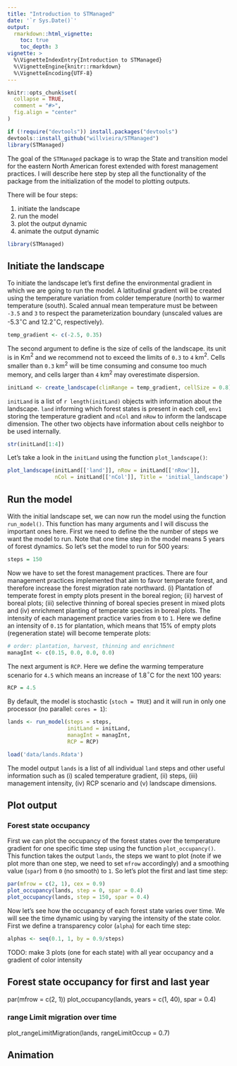 ```yaml
---
title: "Introduction to STManaged"
date: '`r Sys.Date()`'
output:
  rmarkdown::html_vignette:
    toc: true
    toc_depth: 3
vignette: >
  %\VignetteIndexEntry{Introduction to STManaged}
  %\VignetteEngine{knitr::rmarkdown}
  %\VignetteEncoding{UTF-8}
---
```


```r
knitr::opts_chunk$set(
  collapse = TRUE,
  comment = "#>",
  fig.align = "center"
)
```

```r
if (!require("devtools")) install.packages("devtools")
devtools::install_github("willvieira/STManaged")
library(STManaged)
```

The goal of the `STManaged` package is to wrap the State and transition model for the eastern North American forest extended with forest management practices.
I will describe here step by step all the functionality of the package from the initialization of the model to plotting outputs.

There will be four steps:

1. initiate the landscape
2. run the model
3. plot the output dynamic
4. animate the output dynamic

```r
library(STManaged)
```

## Initiate the landscape

To initiate the landscape let's first define the environmental gradient in which we are going to run the model. A latitudinal gradient will be created using the temperature variation from colder temperature (north) to warmer temperature (south). Scaled annual mean temperature must be between `-3.5` and `3` to respect the parameterization boundary (unscaled values are -5.3$^\circ$C and 12.2$^\circ$C, respectively).

```r
temp_gradient <- c(-2.5, 0.35)
```

The second argument to define is the size of cells of the landscape. its unit is in Km$^2$ and we recommend not to exceed the limits of `0.3` to `4` km$^2$. Cells smaller than `0.3` km$^2$ will be time consuming and consume too much memory, and cells larger than `4` km$^2$ may overestimate dispersion.

```r
initLand <- create_landscape(climRange = temp_gradient, cellSize = 0.8)
```

`initLand` is a list of `r length(initLand)` objects with information about the landscape. `land` informing which forest states is present in each cell, `env1` storing the temperature gradient and `nCol` and `nRow` to inform the landscape dimension. The other two objects have information about cells neighbor to be used internally.

```r
str(initLand[1:4])
```
Let's take a look in the `initLand` using the function `plot_landscape()`:

```r
plot_landscape(initLand[['land']], nRow = initLand[['nRow']],
               nCol = initLand[['nCol']], Title = 'initial_landscape')
```

## Run the model

With the initial landscape set, we can now run the model using the function `run_model()`. This function has many arguments and I will discuss the important ones here.
First we need to define the the number of steps we want the model to run. Note that one time step in the model means 5 years of forest dynamics. So let's set the model to run for 500 years:

```r
steps = 150
```

Now we have to set the forest management practices. There are four management practices implemented that aim to favor temperate forest, and therefore increase the forest migration rate northward. (i) Plantation of temperate forest in empty plots present in the boreal region; (ii) harvest of boreal plots; (iii) selective thinning of boreal species present in mixed plots and (iv) enrichment planting of temperate species in boreal plots. The intensity of each management practice varies from `0` to `1`. Here we define an intensity of `0.15` for plantation, which means that 15% of empty plots (regeneration state) will become temperate plots:

```r
# order: plantation, harvest, thinning and enrichment
managInt <- c(0.15, 0.0, 0.0, 0.0)
```

The next argument is `RCP`. Here we define the warming temperature scenario for `4.5` which means an increase of 1.8$^\circ$C for the next 100 years:

```r
RCP = 4.5
```

By default, the model is stochastic (`stoch = TRUE`) and it will run in only one processor (no parallel: `cores = 1`):

```r
lands <- run_model(steps = steps,
                   initLand = initLand,
                   managInt = managInt,
                   RCP = RCP)
```

```r
load('data/lands.Rdata')
```

The model output `lands` is a list of all individual `land` steps and other useful information such as (i) scaled temperature gradient, (ii) steps, (iii) management intensity, (iv) RCP scenario and (v) landscape dimensions.

## Plot output

### Forest state occupancy

First we can plot the occupancy of the forest states over the temperature gradient for one specific time step using the function `plot_occupancy()`. This function takes the output `lands`, the steps we want to plot (note if we plot more than one step, we need to set `mfrow` accordingly) and a smoothing value (`spar`) from `0` (no smooth) to `1`. So let's plot the first and last time step:

```r
par(mfrow = c(2, 1), cex = 0.9)
plot_occupancy(lands, step = 0, spar = 0.4)
plot_occupancy(lands, step = 150, spar = 0.4)
```

Now let's see how the occupancy of each forest state varies over time. We will see the time dynamic using by varying the intensity of the state color. First we define a transparency color (`alpha`) for each time step:

```r
alphas <- seq(0.1, 1, by = 0.9/steps)
```


TODO: make 3 plots (one for each state) with all year occupancy and a gradient of color intensity




## Forest state occupancy for first and last year
par(mfrow = c(2, 1))
plot_occupancy(lands, years = c(1, 40), spar = 0.4)

### range Limit migration over time
plot_rangeLimitMigration(lands, rangeLimitOccup = 0.7)

## Animation
